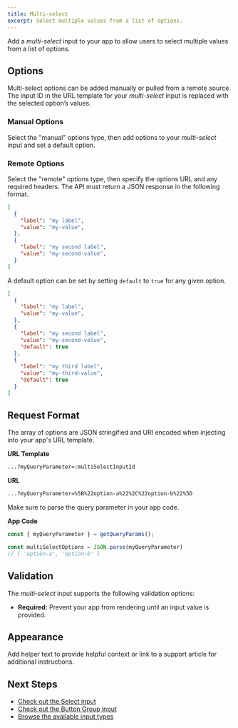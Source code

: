 ```yaml
---
title: Multi-select
excerpt: Select multiple values from a list of options.
---
```


Add a _multi-select_ input to your app to allow users to select multiple values from a list of options.

## Options

Multi-select options can be added manually or pulled from a remote source.
The input ID in the URL template for your _multi-select_ input is replaced with the selected option’s values.

### Manual Options

Select the "manual" options type, then add options to your _multi-select_ input and set a default option.

### Remote Options

Select the "remote" options type, then specify the options URL and any required headers.
The API must return a JSON response in the following format.
```json
[
  {
    "label": "my label",
    "value": "my-value",
  },
  {
    "label": "my second label",
    "value": "my-second-value",
  }
]
```

A default option can be set by setting `default` to `true` for any given option.
```json
[
  {
    "label": "my label",
    "value": "my-value",
  },
  {
    "label": "my second label",
    "value": "my-second-value",
    "default": true
  },
  {
    "label": "my third label",
    "value": "my-third-value",
    "default": true
  }
]
```

## Request Format

The array of options are JSON stringified and URI encoded when injecting into your app's URL template.

**URL Template**
```bash
...?myQueryParameter=:multiSelectInputId
```

**URL**
```bash
...?myQueryParameter=%5B%22option-a%22%2C%22option-b%22%5D
```

Make sure to parse the query parameter in your app code.

**App Code**
```ts
const { myQueryParameter } = getQueryParams();

const multiSelectOptions = JSON.parse(myQueryParameter)
// [ 'option-a', 'option-b' ]
```

## Validation

The _multi-select_ input supports the following validation options:

- **Required:** Prevent your app from rendering until an input value is provided.

## Appearance

Add helper text to provide helpful context or link to a support article for additional instructions.

## Next Steps

- [Check out the Select input](/docs/core-concepts/inputs/select)
- [Check out the Button Group input](/docs/core-concepts/inputs/button-group)
- [Browse the available input types](/docs/core-concepts/inputs)
